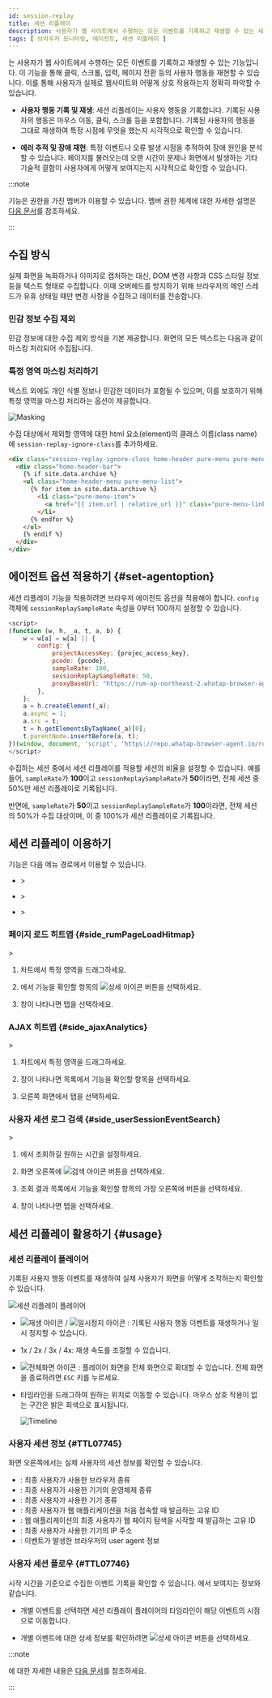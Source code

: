 ```yaml
---
id: session-replay
title: 세션 리플레이
description: 사용자가 웹 사이트에서 수행하는 모든 이벤트를 기록하고 재생할 수 있는 세션 리플레이 기능을 적용하는 방법을 안내합니다.
tags: [ 브라우저 모니터링, 에이전트, 세션 리플레이 ]
---
```


<Cmdname sid="TTL08103" className="uitext" />는 사용자가 웹 사이트에서 수행하는 모든 이벤트를 기록하고 재생할 수 있는 기능입니다. 이 기능을 통해 클릭, 스크롤, 입력, 페이지 전환 등의 사용자 행동을 재현할 수 있습니다. 이를 통해 사용자가 실제로 웹사이트와 어떻게 상호 작용하는지 정확히 파악할 수 있습니다.

* **사용자 행동 기록 및 재생**: 세션 리플레이는 사용자 행동을 기록합니다. 기록된 사용자의 행동은 마우스 이동, 클릭, 스크롤 등을 포함합니다. 기록된 사용자의 행동을 그대로 재생하여 특정 시점에 무엇을 했는지 시각적으로 확인할 수 있습니다.

* **에러 추적 및 장애 재현**: 특정 이벤트나 오류 발생 시점을 추적하여 장애 원인을 분석할 수 있습니다. 페이지를 불러오는데 오랜 시간이 문제나 화면에서 발생하는 기타 기술적 결함이 사용자에게 어떻게 보여지는지 시각적으로 확인할 수 있습니다.

:::note

<Cmdname sid="TTL08103" className="uitext" /> 기능은 <Cmdname sid="log_read" className="b600" /> 권한을 가진 멤버가 이용할 수 있습니다. 멤버 권한 체계에 대한 자세한 설명은 [다음 문서](../project/project-structure#project-auth)를 참조하세요.

:::

## 수집 방식

실제 화면을 녹화하거나 이미지로 캡처하는 대신, DOM 변경 사항과 CSS 스타일 정보 등을 텍스트 형태로 수집합니다. 이때 오버헤드를 방지하기 위해 브라우저의 메인 스레드가 유휴 상태일 때만 변경 사항을 수집하고 데이터를 전송합니다.

### 민감 정보 수집 제외

민감 정보에 대한 수집 제외 방식을 기본 제공합니다. 화면의 모든 텍스트는 다음과 같이 마스킹 처리되어 수집됩니다.

<ImgLang img="browser-session-replay-masking-example.png" desc="Session replay" />

### 특정 영역 마스킹 처리하기

텍스트 외에도 개인 식별 정보나 민감한 데이터가 포함될 수 있으며, 이를 보호하기 위해 특정 영역을 마스킹 처리하는 옵션이 제공합니다.

![Masking](/img/browser-session-replay-masking-area.png)

수집 대상에서 제외할 영역에 대한 html 요소(element)의 클래스 이름(class name)에 `session-replay-ignore-class`를 추가하세요.

```html showLineNumbers {1}
<div class="session-replay-ignore-class home-header pure-menu pure-menu-horizontal">
  <div class="home-header-bar">
    {% if site.data.archive %}
    <ul class="home-header-menu pure-menu-list">
      {% for item in site.data.archive %}
        <li class="pure-menu-item">
          <a href="{{ item.url | relative_url }}" class="pure-menu-link {% if page.url == item.url %}current-item{% endif %}"">{{ item.title }}</a>
        </li>
      {% endfor %}
    </ul>
    {% endif %}
  </div>
</div>
```

## 에이전트 옵션 적용하기 {#set-agentoption}

세션 리플레이 기능을 적용하려면 브라우저 에이전트 옵션을 적용해야 합니다. `config` 객체에 `sessionReplaySampleRate` 속성을 0부터 100까지 설정할 수 있습니다.

```javascript showLineNumbers {8}
<script>
(function (w, h, _a, t, a, b) {
    w = w[a] = w[a] || {
        config: {
            projectAccessKey: {projec_access_key},
            pcode: {pcode},
            sampleRate: 100,
            sessionReplaySampleRate: 50,
            proxyBaseUrl: "https://rum-ap-northeast-2.whatap-browser-agent.io/",
        },
    };
    a = h.createElement(_a);
    a.async = 1;
    a.src = t;
    t = h.getElementsByTagName(_a)[0];
    t.parentNode.insertBefore(a, t);
})(window, document, 'script', 'https://repo.whatap-browser-agent.io/rum/prod/v1/whatap-browser-agent.js', 'WhatapBrowserAgent', '');
</script>
```

수집하는 세션 중에서 세션 리플레이를 적용할 세션의 비율을 설정할 수 있습니다. 예를 들어, `sampleRate`가 **100**이고 `sessionReplaySampleRate`가 **50**이라면, 전체 세션 중 50%만 세션 리플레이로 기록됩니다.

반면에, `sampleRate`가 **50**이고 `sessionReplaySampleRate`가 **100**이라면, 전체 세션의 50%가 수집 대상이며, 이 중 100%가 세션 리플레이로 기록됩니다.

## 세션 리플레이 이용하기

<Cmdname sid="TTL08103" className="uitext" /> 기능은 다음 메뉴 경로에서 이용할 수 있습니다.

* <Cmdname sid="side_analysis" className="uitext" /> &gt; <Cmdname sid="side_rumPageLoadHitmap" className="uitext" />

* <Cmdname sid="side_analysis" className="uitext" /> &gt; <Cmdname sid="side_ajaxAnalytics" className="uitext" />

* <Cmdname sid="side_analysis" className="uitext" /> &gt; <Cmdname sid="side_userSessionEventSearch" className="uitext" />

### 페이지 로드 히트맵 {#side_rumPageLoadHitmap}

<Cmdname sid="side_analysis" className="uitext" /> &gt; <Cmdname sid="side_rumPageLoadHitmap" className="uitext" />

<ImgLang img="browser-pageloadhitmap-session-replay.png" desc="페이지 로드 히트맵" />

1. <Cmdname sid="page_load" className="uitext" /> <Cmdname sid="hitmap" className="uitext" /> 차트에서 특정 영역을 드래그하세요.

1. <Cmdname sid="page" className="uitext" /> <Cmdname sid="list" className="uitext" />에서 <Cmdname sid="TTL08103" /> 기능을 확인할 항목의 ![상세 아이콘](/img/ico-detail-view.svg) 버튼을 선택하세요.

1. <Cmdname sid="page_load" className="uitext" /> <Cmdname sid="detail" className="uitext" /> 창이 나타나면 <Cmdname sid="TTL08103" className="uitext" /> 탭을 선택하세요.

### AJAX 히트맵 {#side_ajaxAnalytics}

<Cmdname sid="side_analysis" className="uitext" /> &gt; <Cmdname sid="side_ajaxAnalytics" className="uitext" />

<ImgLang img="browser-ajaxhitmap-session-replay.png" desc="AJAX 히트맵" />

1. <Cmdname sid="side_ajaxAnalytics" className="uitext" /> 차트에서 특정 영역을 드래그하세요.

1. <Cmdname sid="ajax" className="uitext" /> <Cmdname sid="analysis" className="uitext" /> 창이 나타나면 목록에서 <Cmdname sid="TTL08103" /> 기능을 확인할 항목을 선택하세요.

1. 오른쪽 화면에서 <Cmdname sid="TTL08103" className="uitext" /> 탭을 선택하세요.

### 사용자 세션 로그 검색 {#side_userSessionEventSearch}

<Cmdname sid="side_analysis" className="uitext" /> &gt; <Cmdname sid="side_userSessionEventSearch" className="uitext" />

<ImgLang img="browser-usersessionlog-session-replay.png" desc="사용자 세션 로그 검색" />

1. <Cmdname sid="time" className="uitext" />에서 조회하길 원하는 시간을 설정하세요.

1. 화면 오른쪽에 ![검색 아이콘](/img/ico-btn-search.png) 버튼을 선택하세요.

1. 조회 결과 목록에서 <Cmdname sid="TTL08103" /> 기능을 확인할 항목의 가장 오른쪽에 <Cmdname sid="analysis" className="uitext" /> 버튼을 선택하세요.

1. <Cmdname sid="TTL07736" className="uitext" /> 창이 나타나면 <Cmdname sid="TTL08103" className="uitext" /> 탭을 선택하세요.

## 세션 리플레이 활용하기 {#usage}

### 세션 리플레이 플레이어

기록된 사용자 행동 이벤트를 재생하여 실제 사용자가 화면을 어떻게 조작하는지 확인할 수 있습니다.

![세션 리플레이 플레이어](/img/browser-session-replay-player.png)

* ![재생 아이콘](/img/ic-rum-play.svg) / ![일시정지 아이콘](/img/ic-rum-pause.svg) : 기록된 사용자 행동 이벤트를 재생하거나 일시 정지할 수 있습니다.

* <UI>1x</UI> / <UI>2x</UI> / <UI>3x</UI> / <UI>4x</UI>: 재생 속도를 조절할 수 있습니다.

* ![전체화면 아이콘](/img/ic-fullscreen.svg) : 플레이어 화면을 전체 화면으로 확대할 수 있습니다. 전체 화면을 종료하려면 `ESC` 키를 누르세요.

* 타임라인을 드래그하여 원하는 위치로 이동할 수 있습니다. 마우스 상호 작용이 없는 구간은 밝은 회색으로 표시됩니다.

  ![Timeline](/img/browser-session-replay-timeline.png)

### 사용자 세션 정보 {#TTL07745}

<Cmdname sid="TTL08103" className="uitext" /> 화면 오른쪽에서는 실제 사용자의 세션 정보를 확인할 수 있습니다.

<ImgLang img="browser-session-replay-user-info.png" desc="사용자 세션 정보" />

* <Cmdname sid="browser" className="uitext" />: 최종 사용자가 사용한 브라우저 종류
* <Cmdname sid="os" className="uitext" />: 최종 사용자가 사용한 기기의 운영체제 종류
* <Cmdname sid="device" className="uitext" />: 최종 사용자가 사용한 기기 종류
* <Cmdname sid="user_id" className="uitext" />: 최종 사용자가 웹 애플리케이션을 처음 접속할 때 발급하는 고유 ID
* <Cmdname sid="session_id" className="uitext" />: 웹 애플리케이션의 최종 사용자가 웹 페이지 탐색을 시작할 때 발급하는 고유 ID
* <Cmdname sid="ip" className="uitext" />: 최종 사용자가 사용한 기기의 IP 주소
* <Cmdname sid="user_agent" className="uitext" />: 이벤트가 발생한 브라우저의 user agent 정보

### 사용자 세션 플로우 {#TTL07746}

시작 시간을 기준으로 수집한 이벤트 기록을 확인할 수 있습니다. <Cmdname sid="TTL07736" className="uitext" />에서 보여지는 <Cmdname sid="TTL07746" className="uitext" /> 정보와 같습니다.

<ImgLang img="browser-session-replay-user-session-flow.png" desc="사용자 세션 플로우" />

* 개별 이벤트를 선택하면 세션 리플레이 플레이어의 타임라인이 해당 이벤트의 시점으로 이동합니다.

* 개별 이벤트에 대한 상세 정보를 확인하려면 ![상세 아이콘](/img/ico-detail-view.svg) 버튼을 선택하세요.

:::note

<Cmdname sid="TTL07736" className="uitext" />에 대한 자세한 내용은 [다음 문서](user-session-log-search#analysisusersession)를 참조하세요.

:::